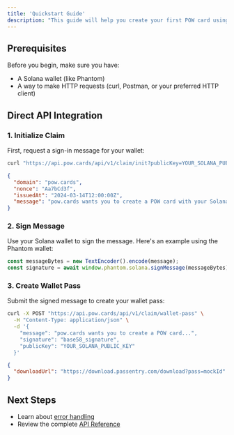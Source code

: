 ```yaml
---
title: 'Quickstart Guide'
description: "This guide will help you create your first POW card using our API. We'll show both direct API usage and SDK examples."
---
```


## Prerequisites

Before you begin, make sure you have:
- A Solana wallet (like Phantom)
- A way to make HTTP requests (curl, Postman, or your preferred HTTP client)

## Direct API Integration

### 1. Initialize Claim

First, request a sign-in message for your wallet:

<CodeGroup>

```bash Request
curl "https://api.pow.cards/api/v1/claim/init?publicKey=YOUR_SOLANA_PUBLIC_KEY"
```

```json Response
{
  "domain": "pow.cards",
  "nonce": "Aa7bCd3f",
  "issuedAt": "2024-03-14T12:00:00Z",
  "message": "pow.cards wants you to create a POW card with your Solana account:\nGg7Q5nmWKL2UygFr6BJRoAE6GkJ3dsHfCZ7N8s3yG6Fe\n\nNonce: Aa7bCd3f\nIssued At: 2024-03-14T12:00:00Z"
}
```

</CodeGroup>

### 2. Sign Message

Use your Solana wallet to sign the message. Here's an example using the Phantom wallet:

```typescript
const messageBytes = new TextEncoder().encode(message);
const signature = await window.phantom.solana.signMessage(messageBytes);
```

### 3. Create Wallet Pass

Submit the signed message to create your wallet pass:

<CodeGroup>

```bash Request
curl -X POST "https://api.pow.cards/api/v1/claim/wallet-pass" \
  -H "Content-Type: application/json" \
  -d '{
    "message": "pow.cards wants you to create a POW card...",
    "signature": "base58_signature",
    "publicKey": "YOUR_SOLANA_PUBLIC_KEY"
  }'
```

```json Response
{
  "downloadUrl": "https://download.passentry.com/download?pass=mockId"
}
```

</CodeGroup>

## Next Steps

- Learn about [error handling](/guides/error-handling)
- Review the complete [API Reference](/api-reference/overview)
